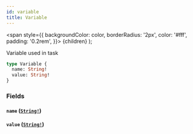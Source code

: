 ```yaml
---
id: variable
title: Variable
---
```


<span
style={{
      backgroundColor: color,
      borderRadius: '2px',
      color: '#fff',
      padding: '0.2rem',
    }}>
{children}
</span>
);

Variable used in task

```graphql
type Variable {
  name: String!
  value: String!
}
```

### Fields

#### `name` ([`String!`](../../../../../docs/apis-tools/tasklist-api/scalars/string.mdx))

#### `value` ([`String!`](../../../../../docs/apis-tools/tasklist-api/scalars/string.mdx))
